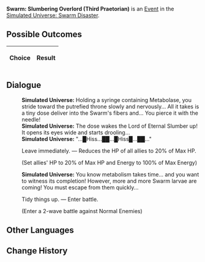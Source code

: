 {{Simulated Universe Event Infobox
|title        = Swarm: Slumbering Overlord (Third Praetorian)
|image        = Random Event 4.png
|type         =
|appearsIn    = [[Simulated Universe: Swarm Disaster]]
|appearsIn2   = 
|appearsIn3   = 
|requirements =
|prev         = {{tx}}
|next         = {{tx}}
|indexRewards =
|characters   =
}}
'''Swarm: Slumbering Overlord (Third Praetorian)''' is an [[Simulated Universe/Events|Event]] in the [[Simulated Universe: Swarm Disaster]].

==Possible Outcomes==
{| class="article-table"
!Choice
!Result

|}

<!--
==Gameplay Notes==

-->
==Dialogue==
{{Dialogue Start}}
:'''Simulated Universe:''' Holding a syringe containing Metabolase, you stride toward the putrefied throne slowly and nervously... All it takes is a tiny dose deliver into the Swarm's fibers and... You pierce it with the needle!
:'''Simulated Universe:''' The dose wakes the Lord of Eternal Slumber up! It opens its eyes wide and starts drooling...
:'''Simulated Universe:''' "...█Hiss...██...█Hiss█...██..."
:{{DIcon|Star}} Leave immediately. &mdash; Reduces the HP of all allies to 20% of Max HP.
:;(Set allies' HP to 20% of Max HP and Energy to 100% of Max Energy)
:'''Simulated Universe:''' You know metabolism takes time... and you want to witness its completion! However, more and more Swarm larvae are coming! You must escape from them quickly...
:{{DIcon|Star}} Tidy things up. &mdash; Enter battle.
:;(Enter a 2-wave battle against Normal Enemies)
{{Dialogue End}}

==Other Languages==
{{Other Languages
|zhs   = 虫潮•沉睡领主（三级卫戍）
|zht   = 蟲潮•沉睡領主（三級衛戍）
|ja    = 虫の潮・深眠の領主（三級守備）
|ko    = 곤충 파도•깊이 잠든 영주(3급 경비)
|es    = Enjambre: Cacique dormido (tercer pretoriano)
|fr    = Le seigneur assoupi de l'Essaim (troisième prétorien)
|ru    = Жужжание: Повелитель сна (гарнизон ур. 3)
|th    = คลื่นแมลง: ท่านผู้หลับใหล (กองกำลังระดับ 3)
|vi    = Côn Trùng - Lãnh Chúa Ngủ Say (Cảnh Vệ Cấp 3)
|de    = Der Schwarm: Schlafender Herrscher (Garnisonsstufe 3)
|id    = Swarm: Raja yang Tertidur (Garnisun Tingkat 3)
|pt    = Enxame: Soberano Adormecido (Terceiro Pretoriano)
}}

==Change History==
{{Change History|1.0}}
